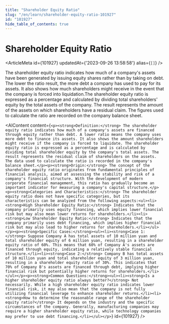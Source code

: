 ```yaml
---
title: "Shareholder Equity Ratio"
slug: "/en/learn/shareholder-equity-ratio-101927"
id: "101927"
hide_table_of_contents: true
---
```



# Shareholder Equity Ratio

<ArticleMeta id={101927} updatedAt={'2023-09-26 13:58:58'} alias={`[]`} />
<div className='border-solid border-b border-t-0 my-4 border-[var(--ifm-color-gray-300)]' />

The shareholder equity ratio indicates how much of a company's assets have been generated by issuing equity shares rather than by taking on debt. The lower the ratio result, the more debt a company has used to pay for its assets. It also shows how much shareholders might receive in the event that the company is forced into liquidation.The shareholder equity ratio is expressed as a percentage and calculated by dividing total shareholders' equity by the total assets of the company. The result represents the amount of the assets on which shareholders have a residual claim. The figures used to calculate the ratio are recorded on the company balance sheet.

<AIContent content={`<p><strong>Definition:</strong> The shareholder equity ratio indicates how much of a company's assets are financed through equity rather than debt. A lower ratio means the company uses more debt to finance its assets. It also shows the amount shareholders might receive if the company is forced to liquidate. The shareholder equity ratio is expressed as a percentage and is calculated by dividing total shareholder equity by the company's total assets. The result represents the residual claim of shareholders on the assets. The data used to calculate the ratio is recorded in the company's balance sheet.</p><p><strong>Origin:</strong> The concept of the shareholder equity ratio originates from fundamental principles of financial analysis, aimed at assessing the stability and risk of a company's financial structure. With the development of modern corporate financial management, this ratio has gradually become an important indicator for measuring a company's capital structure.</p><p><strong>Categories and Characteristics:</strong> The shareholder equity ratio does not have specific categories, but its characteristics can be analyzed from the following aspects:<ul><li><strong>High Shareholder Equity Ratio:</strong> Indicates that the company primarily uses equity financing, which implies lower financial risk but may also mean lower returns for shareholders.</li><li><strong>Low Shareholder Equity Ratio:</strong> Indicates that the company primarily uses debt financing, which implies higher financial risk but may also lead to higher returns for shareholders.</li></ul></p><p><strong>Specific Cases:</strong><ul><li><strong>Case 1:</strong> Suppose Company A has total assets of 10 million yuan and total shareholder equity of 6 million yuan, resulting in a shareholder equity ratio of 60%. This means that 60% of Company A's assets are financed through equity, indicating a relatively stable financial structure.</li><li><strong>Case 2:</strong> Company B has total assets of 10 million yuan and total shareholder equity of 3 million yuan, resulting in a shareholder equity ratio of 30%. This indicates that 70% of Company B's assets are financed through debt, implying higher financial risk but potentially higher returns for shareholders.</li></ul></p><p><strong>Common Questions:</strong><ul><li><strong>Is a higher shareholder equity ratio always better?</strong> Not necessarily. While a high shareholder equity ratio indicates lower financial risk, it may also mean that the company is not fully utilizing financial leverage to enhance shareholder returns.</li><li><strong>How to determine the reasonable range of the shareholder equity ratio?</strong> It depends on the industry and the specific circumstances of the company. Generally, manufacturing companies may require a higher shareholder equity ratio, while technology companies may prefer to use debt financing.</li></ul></p>`} id={101927} />
